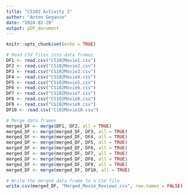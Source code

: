 ```yaml
---
title: "CS102 Activity 3"
author: "Anton Geganzo"
date: "2024-02-20"
output: pDF_document
---
```


```r
knitr::opts_chunk$set(echo = TRUE)
```

```r
# Read CSV files into data frames
DF1 <- read.csv("CS102Movie1.csv")
DF2 <- read.csv("CS102Movie2.csv")
DF3 <- read.csv("CS102Movie3.csv")
DF4 <- read.csv("CS102Movie4.csv")
DF5 <- read.csv("CS102Movie5.csv")
DF6 <- read.csv("CS102Movie6.csv")
DF7 <- read.csv("CS102Movie7.csv")
DF8 <- read.csv("CS102Movie8.csv")
DF9 <- read.csv("CS102Movie9.csv")
DF10 <- read.csv("C102Movie10.csv")

# Merge data frames
merged_DF <- merge(DF1, DF2, all = TRUE)
merged_DF <- merge(merged_DF, DF3, all = TRUE)
merged_DF <- merge(merged_DF, DF4, all = TRUE)
merged_DF <- merge(merged_DF, DF5, all = TRUE)
merged_DF <- merge(merged_DF, DF6, all = TRUE)
merged_DF <- merge(merged_DF, DF7, all = TRUE)
merged_DF <- merge(merged_DF, DF8, all = TRUE)
merged_DF <- merge(merged_DF, DF9, all = TRUE)
merged_DF <- merge(merged_DF, DF10, all = TRUE)

# Write the merged data frame to a CSV file
write.csv(merged_DF, "Merged_Movie_Reviews.csv", row.names = FALSE)
```